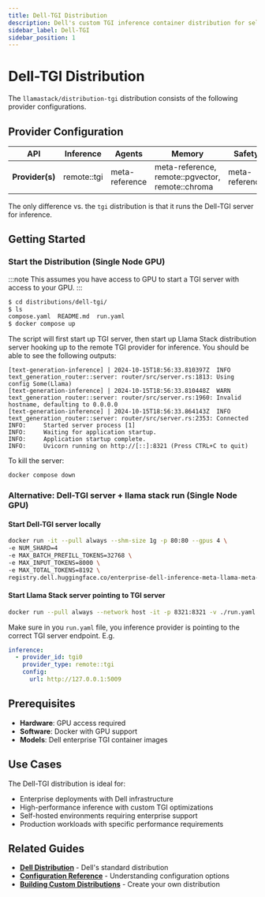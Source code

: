 ```yaml
---
title: Dell-TGI Distribution
description: Dell's custom TGI inference container distribution for self-hosted Llama Stack deployment
sidebar_label: Dell-TGI
sidebar_position: 1
---
```


# Dell-TGI Distribution

The `llamastack/distribution-tgi` distribution consists of the following provider configurations.

## Provider Configuration

| **API**         | **Inference** | **Agents**     | **Memory**                                       | **Safety**     | **Telemetry**  |
|-----------------|---------------|----------------|--------------------------------------------------|----------------|----------------|
| **Provider(s)** | remote::tgi   | meta-reference | meta-reference, remote::pgvector, remote::chroma | meta-reference | meta-reference |

The only difference vs. the `tgi` distribution is that it runs the Dell-TGI server for inference.

## Getting Started

### Start the Distribution (Single Node GPU)

:::note
This assumes you have access to GPU to start a TGI server with access to your GPU.
:::

```bash
$ cd distributions/dell-tgi/
$ ls
compose.yaml  README.md  run.yaml
$ docker compose up
```

The script will first start up TGI server, then start up Llama Stack distribution server hooking up to the remote TGI provider for inference. You should be able to see the following outputs:

```
[text-generation-inference] | 2024-10-15T18:56:33.810397Z  INFO text_generation_router::server: router/src/server.rs:1813: Using config Some(Llama)
[text-generation-inference] | 2024-10-15T18:56:33.810448Z  WARN text_generation_router::server: router/src/server.rs:1960: Invalid hostname, defaulting to 0.0.0.0
[text-generation-inference] | 2024-10-15T18:56:33.864143Z  INFO text_generation_router::server: router/src/server.rs:2353: Connected
INFO:     Started server process [1]
INFO:     Waiting for application startup.
INFO:     Application startup complete.
INFO:     Uvicorn running on http://[::]:8321 (Press CTRL+C to quit)
```

To kill the server:

```bash
docker compose down
```

### Alternative: Dell-TGI server + llama stack run (Single Node GPU)

#### Start Dell-TGI server locally

```bash
docker run -it --pull always --shm-size 1g -p 80:80 --gpus 4 \
-e NUM_SHARD=4
-e MAX_BATCH_PREFILL_TOKENS=32768 \
-e MAX_INPUT_TOKENS=8000 \
-e MAX_TOTAL_TOKENS=8192 \
registry.dell.huggingface.co/enterprise-dell-inference-meta-llama-meta-llama-3.1-8b-instruct
```

#### Start Llama Stack server pointing to TGI server

```bash
docker run --pull always --network host -it -p 8321:8321 -v ./run.yaml:/root/my-run.yaml --gpus=all llamastack/distribution-tgi --yaml_config /root/my-run.yaml
```

Make sure in you `run.yaml` file, you inference provider is pointing to the correct TGI server endpoint. E.g.

```yaml
inference:
  - provider_id: tgi0
    provider_type: remote::tgi
    config:
      url: http://127.0.0.1:5009
```

## Prerequisites

- **Hardware**: GPU access required
- **Software**: Docker with GPU support
- **Models**: Dell enterprise TGI container images

## Use Cases

The Dell-TGI distribution is ideal for:

- Enterprise deployments with Dell infrastructure
- High-performance inference with custom TGI optimizations
- Self-hosted environments requiring enterprise support
- Production workloads with specific performance requirements

## Related Guides

- **[Dell Distribution](./dell)** - Dell's standard distribution
- **[Configuration Reference](../configuration)** - Understanding configuration options
- **[Building Custom Distributions](../building-distro)** - Create your own distribution

